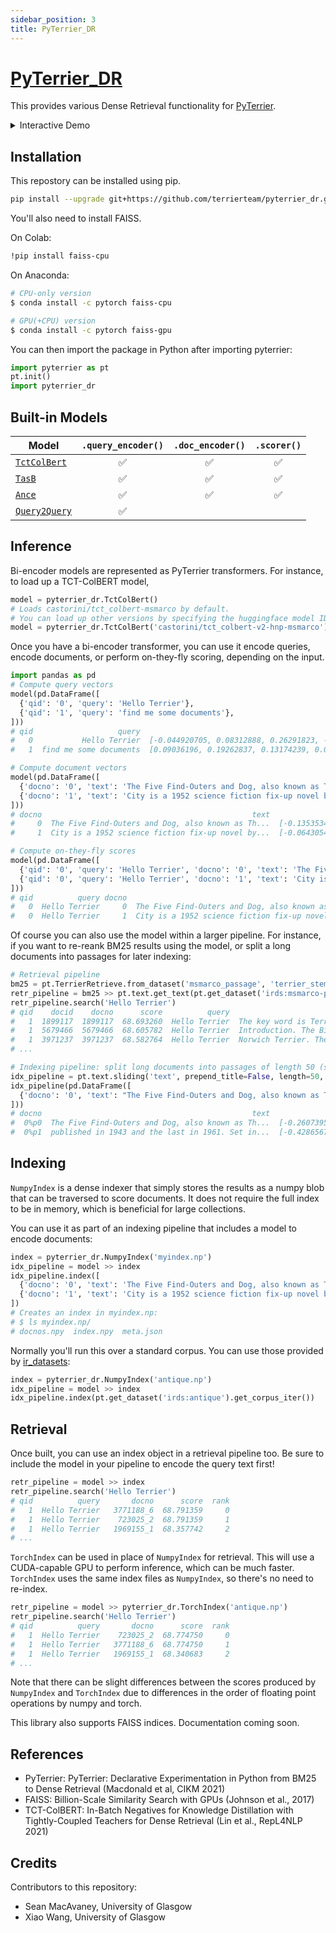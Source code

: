 ```yaml
---
sidebar_position: 3
title: PyTerrier_DR
---
```



# [PyTerrier_DR](https://github.com/terrierteam/pyterrier_dr) 

This provides various Dense Retrieval functionality for [PyTerrier](https://github.com/terrier-org/pyterrier).

<details>
  <summary>Interactive Demo</summary>
  <div>
    TctColBert

    <InteractiveFeature 
        apiUrl="http://localhost:8080/plugins/pyterrier-dr/tct-bol-bert"
        />

    TasB

    <InteractiveFeature 
        apiUrl="http://localhost:8080/plugins/pyterrier-dr/tasb"
        />

    Ance

    <InteractiveFeature 
        apiUrl="http://localhost:8080/plugins/pyterrier-dr/ance"
        />

    Query2Query

    <InteractiveFeature 
        apiUrl="http://localhost:8080/plugins/pyterrier-dr/query-2-query"
        />

  </div>
</details>

## Installation

This repostory can be installed using pip.

```bash
pip install --upgrade git+https://github.com/terrierteam/pyterrier_dr.git
```

You'll also need to install FAISS.

On Colab:
```bash
!pip install faiss-cpu 
```   
On Anaconda:
```bash
# CPU-only version
$ conda install -c pytorch faiss-cpu

# GPU(+CPU) version
$ conda install -c pytorch faiss-gpu
```

You can then import the package in Python after importing pyterrier:

```python
import pyterrier as pt
pt.init()
import pyterrier_dr
```

## Built-in Models

| Model | `.query_encoder()` | `.doc_encoder()` | `.scorer()` |
|-------|:---------------:|:-------------:|:--------:|
| [`TctColBert`](https://arxiv.org/abs/2010.11386) | ✅ | ✅ | ✅ |
| [`TasB`](https://arxiv.org/abs/2104.06967) | ✅ | ✅ | ✅ |
| [`Ance`](https://arxiv.org/abs/2007.00808) | ✅ | ✅ | ✅ |
| [`Query2Query`](https://neeva.com/blog/state-of-the-art-query2query-similarity) | ✅ | | |

## Inference

Bi-encoder models are represented as PyTerrier transformers. For instance,
to load up a TCT-ColBERT model,

```python
model = pyterrier_dr.TctColBert()
# Loads castorini/tct_colbert-msmarco by default.
# You can load up other versions by specifying the huggingface model ID, e.g.,
model = pyterrier_dr.TctColBert('castorini/tct_colbert-v2-hnp-msmarco')
```

Once you have a bi-encoder transformer, you can use it encode queries, encode documents, or perform on-they-fly scoring, depending
on the input.

```python
import pandas as pd
# Compute query vectors
model(pd.DataFrame([
  {'qid': '0', 'query': 'Hello Terrier'},
  {'qid': '1', 'query': 'find me some documents'},
]))
# qid                   query                                          query_vec
#   0           Hello Terrier  [-0.044920705, 0.08312888, 0.26291823, -0.0690...
#   1  find me some documents  [0.09036196, 0.19262837, 0.13174239, 0.0649483...

# Compute document vectors
model(pd.DataFrame([
  {'docno': '0', 'text': 'The Five Find-Outers and Dog, also known as The Five Find-Outers, is a series of children\'s mystery books written by Enid Blyton.'},
  {'docno': '1', 'text': 'City is a 1952 science fiction fix-up novel by American writer Clifford D. Simak.'},
]))
# docno                                               text                                            doc_vec
#     0  The Five Find-Outers and Dog, also known as Th...  [-0.13535342, 0.16328977, 0.16885889, -0.08592...
#     1  City is a 1952 science fiction fix-up novel by...  [-0.06430543, 0.1267311, 0.13813286, 0.0954021...

# Compute on-they-fly scores
model(pd.DataFrame([
  {'qid': '0', 'query': 'Hello Terrier', 'docno': '0', 'text': 'The Five Find-Outers and Dog, also known as The Five Find-Outers, is a series of children\'s mystery books written by Enid Blyton.'},
  {'qid': '0', 'query': 'Hello Terrier', 'docno': '1', 'text': 'City is a 1952 science fiction fix-up novel by American writer Clifford D. Simak.'},
]))
# qid          query docno                                               text      score  rank
#   0  Hello Terrier     0  The Five Find-Outers and Dog, also known as Th...  66.522240     0
#   0  Hello Terrier     1  City is a 1952 science fiction fix-up novel by...  64.964241     1
```

Of course you can also use the model within a larger pipeline. For instance, if you want to re-reank BM25 results using the model,
or split a long documents into passages for later indexing:

```python
# Retrieval pipeline
bm25 = pt.TerrierRetrieve.from_dataset('msmarco_passage', 'terrier_stemmed', wmodel='BM25')
retr_pipeline = bm25 >> pt.text.get_text(pt.get_dataset('irds:msmarco-passage'), 'text') >> model
retr_pipeline.search('Hello Terrier')
# qid    docid    docno      score          query                                               text  rank
#   1  1899117  1899117  68.693260  Hello Terrier  The key word is Terrier! Do your homework, I'd...     0
#   1  5679466  5679466  68.605782  Hello Terrier  Introduction. The Biewer Terrier, also known a...     1
#   1  3971237  3971237  68.582764  Hello Terrier  Norwich Terrier. The spirited Norwich is one o...     2
# ...

# Indexing pipeline: split long documents into passages of length 50 (stride 25)
idx_pipeline = pt.text.sliding('text', prepend_title=False, length=50, stride=25) >> model
idx_pipeline(pd.DataFrame([
  {'docno': '0', 'text': "The Five Find-Outers and Dog, also known as The Five Find-Outers, is a series of children's mystery books written by Enid Blyton. The first was published in 1943 and the last in 1961. Set in the fictitious village of Peterswood based on Bourne End, close to Marlow, Buckinghamshire, the children Fatty (Frederick Trotteville), who is the leader of the team, Larry (Laurence Daykin), Pip (Philip Hilton), Daisy (Margaret Daykin), Bets (Elizabeth Hilton) and Buster, Fatty's dog, encounter a mystery almost every school holiday, always solving the puzzle before Mr Goon, the unpleasant village policeman, much to his annoyance."},
]))
# docno                                               text                                            doc_vec
#  0%p0  The Five Find-Outers and Dog, also known as Th...  [-0.2607395, 0.21450453, 0.25845605, -0.190567...
#  0%p1  published in 1943 and the last in 1961. Set in...  [-0.4286567, 0.2093819, 0.37688383, -0.2590821...
```

## Indexing

`NumpyIndex` is a dense indexer that simply stores the results as a numpy blob that can be traversed to score documents.
It does not require the full index to be in memory, which is beneficial for large collections.

You can use it as part of an indexing pipeline that includes a model to encode documents:

```python
index = pyterrier_dr.NumpyIndex('myindex.np')
idx_pipeline = model >> index
idx_pipeline.index([
  {'docno': '0', 'text': 'The Five Find-Outers and Dog, also known as The Five Find-Outers, is a series of children\'s mystery books written by Enid Blyton.'},
  {'docno': '1', 'text': 'City is a 1952 science fiction fix-up novel by American writer Clifford D. Simak.'},
])
# Creates an index in myindex.np:
# $ ls myindex.np/
# docnos.npy  index.npy  meta.json
```

Normally you'll run this over a standard corpus. You can use those provided by [ir_datasets](https://ir-datasets.com/):

```python
index = pyterrier_dr.NumpyIndex('antique.np')
idx_pipeline = model >> index
idx_pipeline.index(pt.get_dataset('irds:antique').get_corpus_iter())
```

## Retrieval

Once built, you can use an index object in a retrieval pipeline too. Be sure to include the model in your pipeline to
encode the query text first!

```python
retr_pipeline = model >> index
retr_pipeline.search('Hello Terrier')
# qid          query       docno      score  rank
#   1  Hello Terrier   3771188_6  68.791359     0
#   1  Hello Terrier    723025_2  68.791359     1
#   1  Hello Terrier   1969155_1  68.357742     2
# ...
```

`TorchIndex` can be used in place of `NumpyIndex` for retrieval. This will use a CUDA-capable GPU to perform inference,
which can be much faster. `TorchIndex` uses the same index files as `NumpyIndex`, so there's no need to re-index.

```python
retr_pipeline = model >> pyterrier_dr.TorchIndex('antique.np')
retr_pipeline.search('Hello Terrier')
# qid          query       docno      score  rank
#   1  Hello Terrier    723025_2  68.774750     0
#   1  Hello Terrier   3771188_6  68.774750     1
#   1  Hello Terrier   1969155_1  68.340683     2
# ...
```

Note that there can be slight differences between the scores produced by `NumpyIndex` and `TorchIndex` due to differences
in the order of floating point operations by numpy and torch.

This library also supports FAISS indices. Documentation coming soon.

## References

 - PyTerrier: PyTerrier: Declarative Experimentation in Python from BM25 to Dense Retrieval (Macdonald et al, CIKM 2021)
 - FAISS: Billion-Scale Similarity Search with GPUs (Johnson et al., 2017)
 - TCT-ColBERT: In-Batch Negatives for Knowledge Distillation with Tightly-Coupled Teachers for Dense Retrieval (Lin et al., RepL4NLP 2021)

## Credits

Contributors to this repository:

 - Sean MacAvaney, University of Glasgow
 - Xiao Wang, University of Glasgow